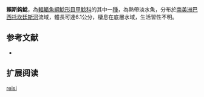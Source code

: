 {{Speciesbox
| name = 賴斯鈎鯰
| image = 
| image_width = 250px
| image_caption = 
| status = NE
| status_system = IUCN3.1
| genus = Ancistrus
| species = reisi
| authority = Fisch-Muller, Cardoso, da Silva & Bertaco, 2005
| synonyms = 
}}

'''賴斯鈎鯰'''，為[[輻鰭魚綱|輻鰭魚綱]][[鯰形目|鯰形目]][[甲鯰科|甲鯰科]]的其中一[[種|種]]，為熱帶淡水魚，分布於[[南美洲|南美洲]][[巴西|巴西]][[托坎廷斯河|托坎廷斯河]]流域，體長可達6.1公分，棲息在底層水域，生活習性不明。

==参考文献==
*{{FishBase_species|genus=Ancistrus|species=reisi|year=2014|month=11}}

== 扩展阅读 ==
{{refbegin}}
{{wikispecies-inline|Ancistrus reisi|賴斯鈎鯰}}
{{refend}}
{{Taxonbar|from=Q6431128}}

[[Category:鈎鯰屬|reisi]]